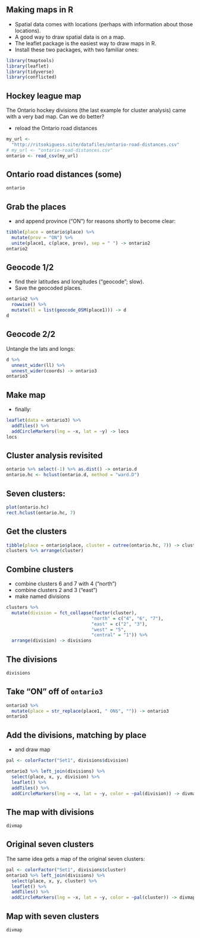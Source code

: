 ## Making maps in R

- Spatial data comes with locations (perhaps with information about those locations).
- A good way to draw spatial data is on a map.
- The leaflet package is the easiest way to draw maps in R.
- Install these two packages, with two familiar ones:

```r
library(tmaptools)
library(leaflet)
library(tidyverse)
library(conflicted)
```


## Hockey league map

The Ontario hockey divisions (the last example for cluster analysis) came with a very bad map. Can we do better?

- reload the Ontario road distances

```r
my_url <-
  "http://ritsokiguess.site/datafiles/ontario-road-distances.csv"
# my_url <- "ontario-road-distances.csv"
ontario <- read_csv(my_url)
```

## Ontario road distances (some)

```r
ontario
```


## Grab the places

- and append province ("ON") for reasons shortly to become clear:

```r
tibble(place = ontario$place) %>% 
  mutate(prov = "ON") %>% 
  unite(place1, c(place, prov), sep = " ") -> ontario2
ontario2
```

## Geocode 1/2

- find their latitudes and longitudes ("geocode"; slow). 
- Save the geocoded places.

```r
ontario2 %>% 
  rowwise() %>% 
  mutate(ll = list(geocode_OSM(place1))) -> d
d
```

## Geocode 2/2

Untangle the lats and longs:

```r
d %>% 
  unnest_wider(ll) %>% 
  unnest_wider(coords) -> ontario3
ontario3
```

## Make map

- finally:

```r
leaflet(data = ontario3) %>% 
  addTiles() %>% 
  addCircleMarkers(lng = ~x, lat = ~y) -> locs
locs
```



## Cluster analysis revisited

```r
ontario %>% select(-1) %>% as.dist() -> ontario.d
ontario.hc <- hclust(ontario.d, method = "ward.D")
```

## Seven clusters:

```r
plot(ontario.hc)
rect.hclust(ontario.hc, 7)
```

## Get the clusters

\footnotesize
```r
tibble(place = ontario$place, cluster = cutree(ontario.hc, 7)) -> clusters
clusters %>% arrange(cluster)
```

\normalsize

## Combine clusters

- combine clusters 6 and 7 with 4 ("north")
- combine clusters 2 and 3 ("east")
- make named divisions

```r
clusters %>% 
  mutate(division = fct_collapse(factor(cluster),
                                "north" = c("4", "6", "7"),
                                "east" = c("2", "3"),
                                "west" = "5",
                                "central" = "1")) %>% 
  arrange(division) -> divisions
```

## The divisions

```r
divisions
```

## Take "ON" off of `ontario3`

\footnotesize
```r
ontario3 %>% 
  mutate(place = str_replace(place1, " ON$", "")) -> ontario3
ontario3
```
\normalsize

## Add the divisions, matching by place

- and draw map

```r
pal <- colorFactor("Set1", divisions$division)

ontario3 %>% left_join(divisions) %>% 
  select(place, x, y, division) %>% 
  leaflet() %>% 
  addTiles() %>% 
  addCircleMarkers(lng = ~x, lat = ~y, color = ~pal(division)) -> divmap
```

## The map with divisions

```r
divmap
```



## Original seven clusters

The same idea gets a map of the original seven clusters:

```r
pal <- colorFactor("Set1", divisions$cluster)
ontario3 %>% left_join(divisions) %>% 
  select(place, x, y, cluster) %>% 
  leaflet() %>% 
  addTiles() %>% 
  addCircleMarkers(lng = ~x, lat = ~y, color = ~pal(cluster)) -> divmap
```


## Map with seven clusters

```r
divmap
```




